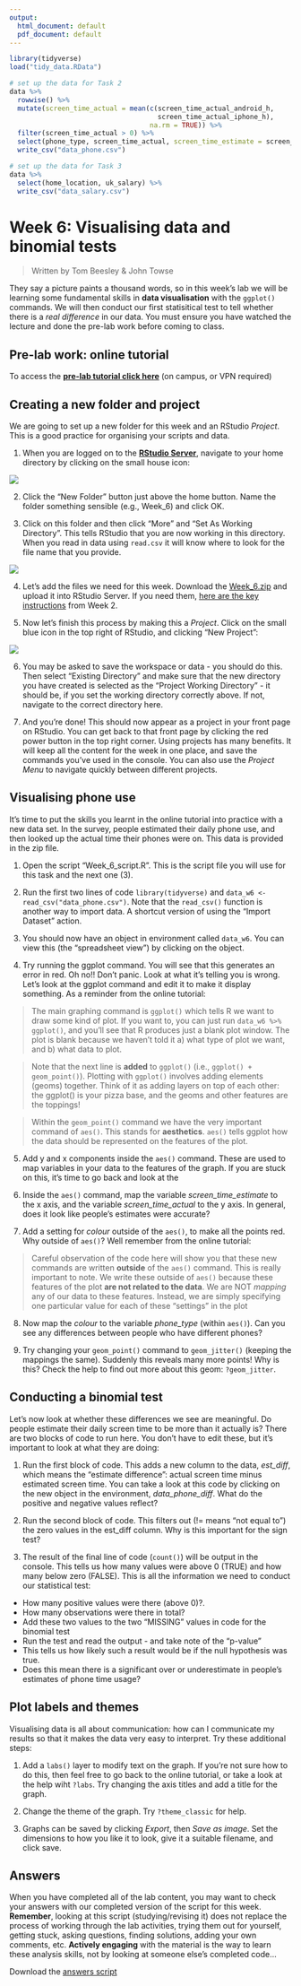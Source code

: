 ```yaml
---
output:
  html_document: default
  pdf_document: default
---
```



```r
library(tidyverse)
load("tidy_data.RData")

# set up the data for Task 2
data %>% 
  rowwise() %>% 
  mutate(screen_time_actual = mean(c(screen_time_actual_android_h,
                                     screen_time_actual_iphone_h),
                                   na.rm = TRUE)) %>% 
  filter(screen_time_actual > 0) %>% 
  select(phone_type, screen_time_actual, screen_time_estimate = screen_time_estimate_h) %>% 
  write_csv("data_phone.csv")

# set up the data for Task 3
data %>% 
  select(home_location, uk_salary) %>% 
  write_csv("data_salary.csv")


```

# Week 6: Visualising data and binomial tests

> Written by Tom Beesley & John Towse

They say a picture paints a thousand words, so in this week's lab we will be learning some fundamental skills in **data visualisation** with the `ggplot()` commands.  We will then conduct our first statisitical test to tell whether there is a *real difference* in our data. You must ensure you have watched the lecture and done the pre-lab work before coming to class. 

## Pre-lab work: online tutorial

To access the [**pre-lab tutorial click here**](https://ma-rconnect.lancs.ac.uk/Week_6_LabPrep){target="_blank"} (on campus, or VPN required)

## Creating a new folder and project {#creating_project}

We are going to set up a new folder for this week and an RStudio *Project*. This is a good practice for organising your scripts and data. 

1. When you are logged on to the [**RStudio Server**](http://psy-rstudio.lancaster.ac.uk){target="_blank"}, navigate to your home directory by clicking on the small house icon:

![](files/Week_6/home_button.png)

2. Click the "New Folder" button just above the home button. Name the folder something sensible (e.g., Week_6) and click OK.

3. Click on this folder and then click "More" and "Set As Working Directory". This tells RStudio that you are now working in this directory. When you read in data using `read.csv` it will know where to look for the file name that you provide.

![](files/Week_6/working_dir.png)

4. Let's add the files we need for this week. Download the [Week_6.zip](files/Week_6/Week_6.zip) and upload it into RStudio Server. If you need them, [here are the key instructions](#uploading_zip) from Week 2.

5. Now let's finish this process by making this a *Project*. Click on the small blue icon in the top right of RStudio, and clicking "New Project":

![](files/Week_6/new_project.png)

6. You may be asked to save the workspace or data - you should do this. Then select "Existing Directory" and make sure that the new directory you have created is selected as the "Project Working Directory" - it should be, if you set the working directory correctly above. If not, navigate to the correct directory here.

7. And you're done! This should now appear as a project in your front page on RStudio. You can get back to that front page by clicking the red power button in the top right corner. Using projects has many benefits. It will keep all the content for the week in one place, and save the commands you've used in the console. You can also use the *Project Menu* to navigate quickly between different projects.


## Visualising phone use

It's time to put the skills you learnt in the online tutorial into practice with a new data set. In the survey, people estimated their daily phone use, and then looked up the actual time their phones were on. This data is provided in the zip file. 

1. Open the script "Week_6_script.R". This is the script file you will use for this task and the next one (3).

2. Run the first two lines of code `library(tidyverse)` and `data_w6 <- read_csv("data_phone.csv")`. Note that the `read_csv()` function is another way to import data. A shortcut version of using the "Import Dataset" action.

3. You should now have an object in environment called `data_w6`. You can view this (the "spreadsheet view") by clicking on the object.

4. Try running the ggplot command. You will see that this generates an error in red. Oh no!! Don't panic. Look at what it's telling you is wrong. Let's look at the ggplot command and edit it to make it display something. As a reminder from the online tutorial:

> The main graphing command is `ggplot()` which tells R we want to draw some kind of plot. If you want to, you can just run `data_w6 %>% ggplot()`, and you'll see that R produces just a blank plot window. The plot is blank because we haven't told it a) what type of plot we want, and b) what data to plot.

>Note that the next line is **added** to `ggplot()` (i.e., `ggplot() + geom_point()`). Plotting with `ggplot()` involves adding elements (geoms) together. Think of it as adding layers on top of each other: the ggplot() is your pizza base, and the geoms and other features are the toppings! 

> Within the `geom_point()` command we have the very important command of `aes()`. This stands for **aesthetics**. `aes()` tells ggplot how the data should be represented on the features of the plot.

5. Add y and x components inside the `aes()` command. These are used to map variables in your data to the features of the graph. If you are stuck on this, it's time to go back and look at the 

6. Inside the `aes()` command, map the variable *screen_time_estimate* to the x axis, and the variable *screen_time_actual* to the y axis. In general, does it look like people's estimates were accurate?

7. Add a setting for *colour* outside of the `aes()`, to make all the points red. Why outside of `aes()`? Well remember from the online tutorial:

> Careful observation of the code here will show you that these new commands are written **outside** of the `aes()` command. This is really important to note. We write these outside of `aes()` because these features of the plot **are not related to the data**. We are NOT *mapping* any of our data to these features. Instead, we are simply specifying one particular value for each of these "settings" in the plot

8. Now map the *colour* to the variable *phone_type* (within `aes()`). Can you see any differences between people who have different phones?

9. Try changing your `geom_point()` command to `geom_jitter()` (keeping the mappings the same). Suddenly this reveals many more points! Why is this? Check the help to find out more about this geom: `?geom_jitter`.

## Conducting a binomial test

Let's now look at whether these differences we see are meaningful. Do people estimate their daily screen time to be more than it actually is? There are two blocks of code to run here. You don't have to edit these, but it's important to look at what they are doing:

1. Run the first block of code. This adds a new column to the data, *est_diff*, which means the "estimate difference": actual screen time minus estimated screen time. You can take a look at this code by clicking on the new object in the environment, *data_phone_diff*. What do the positive and negative values reflect?

2. Run the second block of code. This filters out (!= means "not equal to") the zero values in the est_diff column. Why is this important for the sign test?

3. The result of the final line of code (`count()`) will be output in the console. This tells us how many values were above 0 (TRUE) and how many below zero (FALSE). This is all the information we need to conduct our statistical test:

  + How many positive values were there (above 0)?. 
  + How many observations were there in total? 
  + Add these two values to the two "MISSING" values in code for the binomial test
  + Run the test and read the output - and take note of the "p-value"
  + This tells us how likely such a result would be if the null hypothesis was true.
  + Does this mean there is a significant over or underestimate in people's estimates of phone time usage?


## Plot labels and themes

Visualising data is all about communication: how can I communicate my results so that it makes the data very easy to interpret. Try these additional steps:

1. Add a `labs()` layer to modify text on the graph. If you're not sure how to do this, then feel free to go back to the online tutorial, or take a look at the help wiht `?labs`. Try changing the axis titles and add a title for the graph.

2. Change the theme of the graph. Try `?theme_classic` for help.

3. Graphs can be saved by clicking *Export*, then *Save as image*. Set the dimensions to how you like it to look, give it a suitable filename, and click save.

## Answers

When you have completed all of the lab content, you may want to check your answers with our completed version of the script for this week. **Remember**, looking at this script (studying/revising it) does not replace the process of working through the lab activities, trying them out for yourself, getting stuck, asking questions, finding solutions, adding your own comments, etc. **Actively engaging** with the material is the way to learn these analysis skills, not by looking at someone else's completed code...

Download the [answers script](files/Week_6/Week_6_script_answers.R) 





